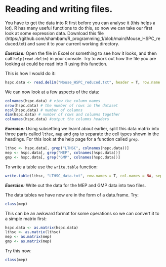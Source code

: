 # Reading and writing files.

You have to get the data into R first before you can analyse it (this helps a lot). R has many useful functions to do this, so now we can take our first look at some expression data. Download this file (https://github.com/shambam/R_programming_1/blob/main/Mouse_HSPC_reduced.txt) and save it to your current working directory.

***Exercise:*** Open the file in Excel or something to see how it looks, and then call `help(read.delim)` in your console. Try to work out how the file you are looking at could be read into R using this function.

This is how I would do it:
```r
hspc.data <- read.delim("Mouse_HSPC_reduced.txt", header = T, row.name = 1, sep = "\t")
```

We can now look at a few aspects of the data:
```r
colnames(hspc.data) # view the column names
nrow(hspc.data) # the number of rows in the dataset
ncol(hspc.data) # number of columns
dim(hspc.data) # number of rows and columns together
colnames(hspc.data) #output the columns headers
```

***Exercise:*** Using subsetting we learnt about earlier, split this data matrix into three parts called `lthsc`, `mep` and `gmp` to separate the cell types shown in the headings. For this look at the help page for a function called `grep`.

```r
lthsc <- hspc.data[, grep("LTHSC", colnames(hspc.data))]
mep <- hspc.data[, grep("MEP", colnames(hspc.data))]
gmp <- hspc.data[, grep("GMP", colnames(hspc.data))]
```

To write a table use the `write.table` function:
```r
write.table(lthsc, "LTHSC_data.txt", row.names = T, col.names = NA, sep = "\t", quote = F)
```

***Exercise:*** Write out the data for the MEP and GMP data into two files.

The data tables we have now are in the form of a data.frame. Try:
```r
class(mep)
```

This can be an awkward format for some operations so we can convert it to a simple matrix first:
```r
hspc.data <- as.matrix(hspc.data)
lthsc <- as.matrix(lthsc)
mep <- as.matrix(mep)
gmp <- as.matrix(mep)
```

Try this now:
```r
class(mep)
```

